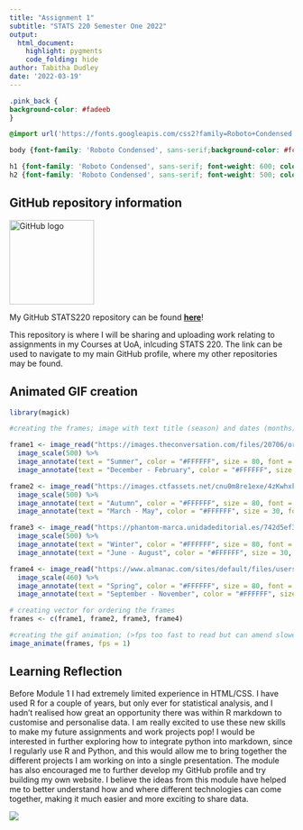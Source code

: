 ---
title: "Assignment 1"
subtitle: "STATS 220 Semester One 2022"
output: 
  html_document: 
    highlight: pygments
    code_folding: hide
author: Tabitha Dudley
date: '2022-03-19'
---

```{css class.source = "pink_back"}
.pink_back {
background-color: #fadeeb
}

@import url('https://fonts.googleapis.com/css2?family=Roboto+Condensed:wght@300&display=swap');

body {font-family: 'Roboto Condensed', sans-serif;background-color: #fcfaae}

h1 {font-family: 'Roboto Condensed', sans-serif; font-weight: 600; color: #f74db9}
h2 {font-family: 'Roboto Condensed', sans-serif; font-weight: 500; color: #f74db9}
```

## GitHub repository information

<img src = "https://cdn4.iconfinder.com/data/icons/iconsimple-logotypes/512/github-512.png"
alt = "GitHub logo"
style = "height: 150px; width: 150px;"/>

My GitHub STATS220 repository can be found [**here**](https://github.com/tabithamadeleine/STATS220)!

This repository is where I will be sharing and uploading work relating to assignments in my Courses at UoA, inlcuding STATS 220. The link can be used to navigate to my main GitHub profile, where my other repositories may be found.

## Animated GIF creation

```{r class.source = "pink_back",  echo = TRUE, warning = FALSE, message = FALSE}
library(magick)

#creating the frames; image with text title (season) and dates (months)

frame1 <- image_read("https://images.theconversation.com/files/20706/original/dkkvsc9j-1361934641.jpg?ixlib=rb-1.1.0&q=45&auto=format&w=926&fit=clip") %>%
  image_scale(500) %>%
  image_annotate(text = "Summer", color = "#FFFFFF", size = 80, font = "Georgia", gravity = "center") %>%
  image_annotate(text = "December - February", color = "#FFFFFF", size = 30, font = "Impact", gravity = "south")

frame2 <- image_read("https://images.ctfassets.net/cnu0m8re1exe/4zKwhxkDNWjolQpZXbo91l/c881c2ef73b9e00ab3bbab3022e226c7/autumn_color.jpg?fm=jpg&fl=progressive&w=660&h=433&fit=fill") %>%
  image_scale(500) %>%
  image_annotate(text = "Autumn", color = "#FFFFFF", size = 80, font = "Georgia", gravity = "center")%>%
  image_annotate(text = "March - May", color = "#FFFFFF", size = 30, font = "Impact", gravity = "south")

frame3 <- image_read("https://phantom-marca.unidadeditorial.es/742d5ef318e57afcd4e110dbadb48b2c/crop/0x43/700x435/resize/660/f/webp/assets/multimedia/imagenes/2021/12/19/16399296587282.jpg") %>%
  image_scale(500) %>%
  image_annotate(text = "Winter", color = "#FFFFFF", size = 80, font = "Georgia", gravity = "center")%>%
  image_annotate(text = "June - August", color = "#FFFFFF", size = 30, font = "Impact", gravity = "south")

frame4 <- image_read("https://www.almanac.com/sites/default/files/users/AlmanacStaffArchive/daffodils-in-spring_full_width.jpg") %>%
  image_scale(460) %>%
  image_annotate(text = "Spring", color = "#FFFFFF", size = 80, font = "Georgia", gravity = "center")%>%
  image_annotate(text = "September - November", color = "#FFFFFF", size = 30, font = "Impact", gravity = "south")

# creating vector for ordering the frames
frames <- c(frame1, frame2, frame3, frame4)

#creating the gif animation; (>fps too fast to read but can amend slower)
image_animate(frames, fps = 1)

```

## Learning Reflection

Before Module 1 I had extremely limited experience in HTML/CSS. I have used R for a couple of years, but only ever for statistical analysis, and I hadn't realised how great an opportunity there was within R markdown to customise and personalise data. I am really excited to use these new skills to make my future assignments and work projects pop! I would be interested in further exploring how to integrate python into markdown, since I regularly use R and Python, and this would allow me to bring together the different projects I am working on into a single presentation. The module has also encouraged me to further develop my GitHub profile and try building my own website. I believe the ideas from this module have helped me to better understand how and where different technologies can come together, making it much easier and more exciting to share data.

![](https://img.freepik.com/free-vector/daisy-flowers-seamless-pattern-cartoon-floral-border_267448-172.jpg?w=1380)
